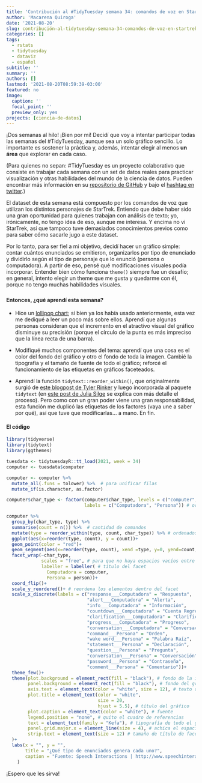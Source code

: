 ```yaml
---
title: 'Contribución al #TidyTuesday semana 34: comandos de voz en StarTrek'
author: 'Macarena Quiroga'
date: '2021-08-20'
slug: contribución-al-tidytuesday-semana-34-comandos-de-voz-en-startrek
categories: []
tags: 
  - rstats
  - tidytuesday
  - dataviz
  - español
subtitle: ''
summary: ''
authors: []
lastmod: '2021-08-20T08:59:39-03:00'
featured: no
image:
  caption: ''
  focal_point: ''
  preview_only: yes
projects: [ciencia-de-datos]
---
```


¡Dos semanas al hilo! ¡Bien por mí! Decidí que voy a intentar participar todas las semanas del \#TidyTuesday, aunque sea un solo gráfico sencillo. Lo importante es sostener la práctica y, además, intentar elegir al menos **un área** que explorar en cada caso.

(Para quienes no sepan: \#TidyTuesday es un proyecto colaborativo que consiste en trabajar cada semana con un set de datos reales para practicar visualización y otras habilidades del mundo de la ciencia de datos. Pueden encontrar más información en su [repositorio de GitHub](https://github.com/rfordatascience/tidytuesday/blob/master/data/2021/2021-08-10/readme.md) y bajo el [hashtag en twitter](https://twitter.com/hashtag/TidyTuesday?src=hashtag_click).)

El dataset de esta semana está compuesto por los comandos de voz que utilizan los distintos personajes de StarTrek. Entiendo que debe haber sido una gran oportunidad para quienes trabajan con análisis de texto; yo, irónicamente, no tengo idea de eso, aunque me interesa. Y encima no vi StarTrek, así que tampoco tuve demasiados conocimientos previos como para saber cómo sacarle jugo a este dataset.

Por lo tanto, para ser fiel a mi objetivo, decidí hacer un gráfico simple: contar cuántos enunciados se emitieron, organizarlos por tipo de enunciado y dividirlo según el tipo de personaje que lo enunció (persona o computadora). A partir de eso, pensé qué modificaciones visuales podía incorporar. Entender bien cómo funciona `theme()` siempre fue un desafío; en general, intento elegir un theme que me gusta y quedarme con él, porque no tengo muchas habilidades visuales.

##### 

#### Entonces, ¿qué aprendí esta semana?

- Hice un [lollipop chart](https://www.r-graph-gallery.com/lollipop-plot.html); si bien ya los había usado anteriormente, esta vez me dediqué a leer un poco más sobre ellos. Aprendí que algunas personas consideran que el incremento en el atractivo visual del gráfico disminuye su precisión (porque el círculo de la punta es más impreciso que la línea recta de una barra).

- Modifiqué muchos componentes del tema: aprendí que una cosa es el color del fondo del gráfico y otro el fondo de toda la imagen. Cambié la tipografía y el tamaño de fuente de todo el gráfico; reforcé el funcionamiento de las etiquetas en gráficos faceteados.

- Aprendí la función `tidytext::reorder_within()`, que originalmente surgió de [este blogpost de Tyler Rinker](https://trinkerrstuff.wordpress.com/2016/12/23/ordering-categories-within-ggplot2-facets/) y luego incorporada al paquete `tidytext` (en [este post de Julia Silge](https://juliasilge.com/blog/reorder-within/) se explica con más detalle el proceso). Pero como con un gran poder viene una gran responsabilidad, esta función me duplicó las etiquetas de los factores (vaya une a saber por qué), así que tuve que modificarlas... a mano. En fin.


#### El código

```r
library(tidyverse)
library(tidytext)
library(ggthemes)

tuesdata <- tidytuesdayR::tt_load(2021, week = 34)
computer <- tuesdata$computer

computer <- computer %>% 
  mutate_all(.funs = tolower) %>%  # para unificar filas
  mutate_if(is.character, as.factor)

computer$char_type <- factor(computer$char_type, levels = c("computer", "person"), 
                             labels = c("Computadora", "Persona")) # ordena

computer %>% 
  group_by(char_type, type) %>% 
  summarise(count = n()) %>%  # cantidad de comandos
  mutate(type = reorder_within(type, count, char_type)) %>% # ordenados por cantidad
  ggplot(aes(x=reorder(type, count), y = count))+
  geom_point(color = "red")+
  geom_segment(aes(x=reorder(type, count), xend =type, y=0, yend=count, color = "red"))+
  facet_wrap(~char_type, 
             scales = "free", # para que no haya espacios vacíos entre las facetas
             labeller = labeller( # título del facet
               Computadora = computer,
               Persona = person))+
  coord_flip()+
  scale_y_reordered()+ # reordena los elementos dentro del facet
  scale_x_discrete(labels = c("response___Computadora" = "Respuesta",
                              "alert___Computadora" = "Alerta",
                              "info___Computadora" = "Información",
                              "countdown___Computadora" = "Cuenta Regresiva",
                              "clarification___Computadora" = "Clarificación",
                              "progress___Computadora" = "Progreso",
                              "conversation___Computadora" = "Conversación",
                              "command___Persona" = "Orden",
                              "wake word___Persona" = "Palabra Raíz",
                              "statement___Persona" = "Declaración",
                              "question___Persona" = "Pregunta",
                              "conversation___Persona" = "Conversación",
                              "password___Persona" = "Contraseña",
                              "comment___Persona" = "Comentario"))+
  theme_few()+
  theme(plot.background = element_rect(fill = "black"), # fondo de la imagen
        panel.background = element_rect(fill = "black"), # fondo del gráfico
        axis.text = element_text(color = "white", size = 12), # texto de los ejes
        plot.title = element_text(color = "white", 
                                  size = 20, 
                                  hjust = 5.5), # título del gráfico
        plot.caption = element_text(color = "white"), # fuente
        legend.position = "none", # quito el cuadro de referencias
        text = element_text(family = "Kefa"), # tipografía de todo el gráfico
        panel.grid.major.x = element_line(size = 4), # achica el espacio entre ticks
        strip.text = element_text(size = 12) # tamaño de título de facet
  )+
  labs(x = "", y = "",
       title = "¿Qué tipo de enunciados genera cada uno?",
       caption = "Fuente: Speech Interactions | http://www.speechinteraction.org/TNG/ | @_msquiroga"
    )
```

¡Espero que les sirva!